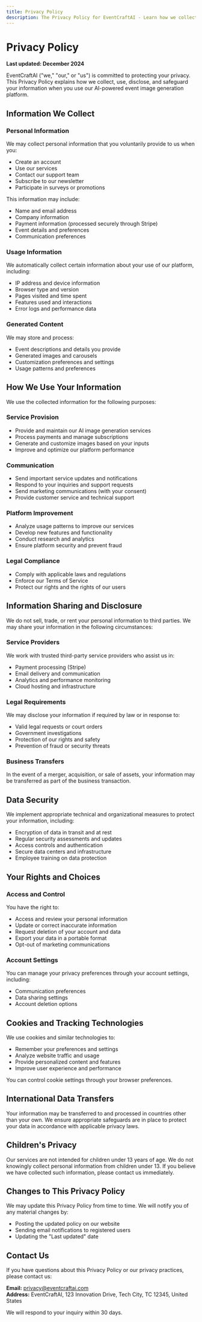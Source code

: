 ```yaml
---
title: Privacy Policy
description: The Privacy Policy for EventCraftAI - Learn how we collect, use, and protect your information.
---
```


# Privacy Policy

**Last updated: December 2024**

EventCraftAI ("we," "our," or "us") is committed to protecting your privacy. This Privacy Policy explains how we collect, use, disclose, and safeguard your information when you use our AI-powered event image generation platform.

## Information We Collect

### Personal Information
We may collect personal information that you voluntarily provide to us when you:
- Create an account
- Use our services
- Contact our support team
- Subscribe to our newsletter
- Participate in surveys or promotions

This information may include:
- Name and email address
- Company information
- Payment information (processed securely through Stripe)
- Event details and preferences
- Communication preferences

### Usage Information
We automatically collect certain information about your use of our platform, including:
- IP address and device information
- Browser type and version
- Pages visited and time spent
- Features used and interactions
- Error logs and performance data

### Generated Content
We may store and process:
- Event descriptions and details you provide
- Generated images and carousels
- Customization preferences and settings
- Usage patterns and preferences

## How We Use Your Information

We use the collected information for the following purposes:

### Service Provision
- Provide and maintain our AI image generation services
- Process payments and manage subscriptions
- Generate and customize images based on your inputs
- Improve and optimize our platform performance

### Communication
- Send important service updates and notifications
- Respond to your inquiries and support requests
- Send marketing communications (with your consent)
- Provide customer service and technical support

### Platform Improvement
- Analyze usage patterns to improve our services
- Develop new features and functionality
- Conduct research and analytics
- Ensure platform security and prevent fraud

### Legal Compliance
- Comply with applicable laws and regulations
- Enforce our Terms of Service
- Protect our rights and the rights of our users

## Information Sharing and Disclosure

We do not sell, trade, or rent your personal information to third parties. We may share your information in the following circumstances:

### Service Providers
We work with trusted third-party service providers who assist us in:
- Payment processing (Stripe)
- Email delivery and communication
- Analytics and performance monitoring
- Cloud hosting and infrastructure

### Legal Requirements
We may disclose your information if required by law or in response to:
- Valid legal requests or court orders
- Government investigations
- Protection of our rights and safety
- Prevention of fraud or security threats

### Business Transfers
In the event of a merger, acquisition, or sale of assets, your information may be transferred as part of the business transaction.

## Data Security

We implement appropriate technical and organizational measures to protect your information, including:
- Encryption of data in transit and at rest
- Regular security assessments and updates
- Access controls and authentication
- Secure data centers and infrastructure
- Employee training on data protection

## Your Rights and Choices

### Access and Control
You have the right to:
- Access and review your personal information
- Update or correct inaccurate information
- Request deletion of your account and data
- Export your data in a portable format
- Opt-out of marketing communications

### Account Settings
You can manage your privacy preferences through your account settings, including:
- Communication preferences
- Data sharing settings
- Account deletion options

## Cookies and Tracking Technologies

We use cookies and similar technologies to:
- Remember your preferences and settings
- Analyze website traffic and usage
- Provide personalized content and features
- Improve user experience and performance

You can control cookie settings through your browser preferences.

## International Data Transfers

Your information may be transferred to and processed in countries other than your own. We ensure appropriate safeguards are in place to protect your data in accordance with applicable privacy laws.

## Children's Privacy

Our services are not intended for children under 13 years of age. We do not knowingly collect personal information from children under 13. If you believe we have collected such information, please contact us immediately.

## Changes to This Privacy Policy

We may update this Privacy Policy from time to time. We will notify you of any material changes by:
- Posting the updated policy on our website
- Sending email notifications to registered users
- Updating the "Last updated" date

## Contact Us

If you have questions about this Privacy Policy or our privacy practices, please contact us:

**Email:** privacy@eventcraftai.com  
**Address:** EventCraftAI, 123 Innovation Drive, Tech City, TC 12345, United States

We will respond to your inquiry within 30 days.
